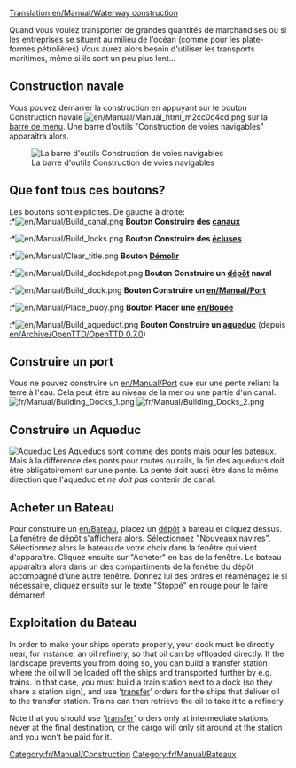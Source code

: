 [[Translation:en/Manual/Waterway construction]]
{{fr/Traduction|en/Manual/Waterway construction|90}}
{{fr/Manual/Table des matières}}

Quand vous voulez transporter de grandes quantités de marchandises ou si les entreprises se situent au milieu de l'océan (comme pour les plate-formes pétrolières) Vous aurez alors besoin d'utiliser les transports maritimes, même si ils sont un peu plus lent...
==Construction navale==
Vous pouvez démarrer la construction en appuyant sur le bouton Construction navale [[File:en/Manual/Manual html m2cc0c4cd.png]] sur la [[en/Manual/Game interface#barre-d-outils-principale|barre de menu]]. Une barre d'outils "Construction de voies navigables" apparaîtra alors.

[[File:fr/Manual/Dock toolbar.png|center|frame|La barre d'outils Construction de voies navigables]]

==Que font tous ces boutons?==
Les boutons sont explicites. De gauche à droite:<br>
:*[[File:en/Manual/Build canal.png]] '''Bouton Construire des [[en/Manual/Water Transport Tiles|canaux]]'''
:*[[File:en/Manual/Build locks.png]] '''Bouton Construire des [[en/Écluses|écluses]]'''
:*[[File:en/Manual/Clear title.png]] '''Bouton [[en/Manual/Landscaping|Démolir]]'''
:*[[File:en/Manual/Build dockdepot.png]] '''Bouton Construire un [[en/Manual/Depots|dépôt]] naval'''
:*[[File:en/Manual/Build dock.png]] '''Bouton Construire un [[en/Manual/Port]]'''
:*[[File:en/Manual/Place buoy.png]] '''Bouton Placer une [[en/Bouée]]'''
:*[[File:en/Manual/Build aqueduct.png]] '''Bouton Construire un [[en/Manual/Waterway construction#building-aqueducts|aqueduc]]''' (depuis [[en/Archive/OpenTTD/OpenTTD 0.7.0]])

==Construire un port==
Vous ne pouvez construire un [[en/Manual/Port]] que sur une pente reliant la terre à l'eau. Cela peut être au niveau de la mer ou une partie d'un canal.
[[File:fr/Manual/Building Docks 1.png|left]] [[File:fr/Manual/Building Docks 2.png]]

==Construire un Aqueduc==
[[File:en/Manual/Aqueduct.png|thumb|Aqueduc]]
Les Aqueducs sont comme des ponts mais pour les bateaux. Mais à la différence des ponts pour routes ou rails, la fin des aqueducs doit être obligatoirement sur une pente. La pente doit aussi être dans la même direction que l'aqueduc et ''ne doit pas'' contenir de canal.

==Acheter un Bateau==
Pour construire un [[en/Bateau]], placez un [[en/Manual/Depots|dépôt]] à bateau et cliquez dessus. La fenêtre de dépôt s'affichera alors. Sélectionnez "Nouveaux navires". Sélectionnez alors le bateau de votre choix dans la fenêtre qui vient d'apparaître. Cliquez ensuite sur "Acheter" en bas de la fenêtre. Le bateau apparaîtra alors dans un des compartiments de la fenêtre du dépôt accompagné d'une autre fenêtre. Donnez lui des ordres et réaménagez le si nécessaire, cliquez ensuite sur le texte "Stoppé" en rouge pour le faire démarrer!

==Exploitation du Bateau==
{{fr/Attente de traduction}}
In order to make your ships operate properly, your dock must be directly near, for instance, an oil refinery, so that oil can be offloaded directly. If the landscape prevents you from doing so, you can build a transfer station where the oil will be loaded off the ships and transported further by e.g. trains. In that case, you must build a train station next to a dock (so they share a station sign), and use '[[en/Manual/Orders#transfer|transfer]]' orders for the ships that deliver oil to the transfer station. Trains can then retrieve the oil to take it to a refinery.

Note that you should use '[[en/Manual/Orders#transfer|transfer]]' orders only at intermediate stations, never at the final destination, or the cargo will only sit around at the station and you won't be paid for it.
[[Category:fr/Manual/Construction]]
[[Category:fr/Manual/Bateaux]]